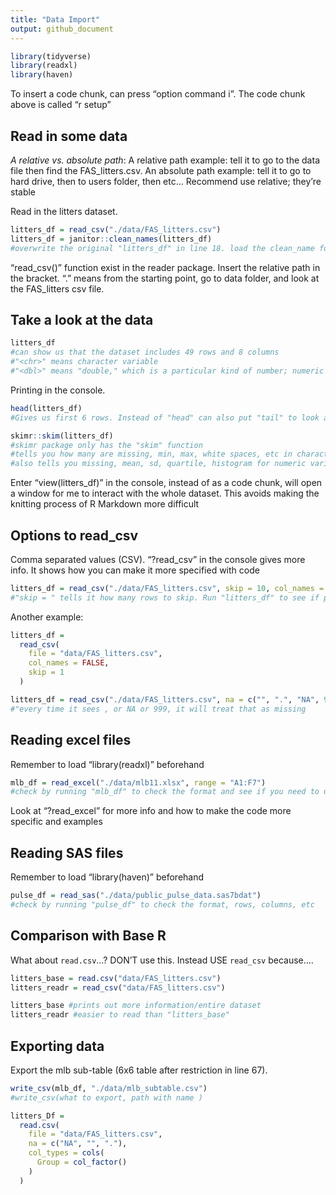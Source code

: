 ```yaml
---
title: "Data Import"
output: github_document
---
```


```r
library(tidyverse)
library(readxl)
library(haven)
```

To insert a code chunk, can press "option command i". The code chunk above is called "r setup"

## Read in some data
*A relative vs. absolute path*: A relative path example: tell it to go to the data file then find the FAS_litters.csv. An absolute path example: tell it to go to hard drive, then to users folder, then etc... Recommend use relative; they're stable

Read in the litters dataset.
```r
litters_df = read_csv("./data/FAS_litters.csv")
litters_df = janitor::clean_names(litters_df)
#overwrite the original "litters_df" in line 18. load the clean_name function which is in the janitor package. Can load janitor package with tidyverse above but we only want the clean_name function so we write it with the ::. Running it basically changes the variable names (ex. "GD of Birth" to "gd_of_birth") in snake case.
```
"read_csv()" function exist in the reader package. Insert the relative path in the bracket. "." means from the starting point, go to data folder, and look at the FAS_litters csv file.

## Take a look at the data

```r
litters_df
#can show us that the dataset includes 49 rows and 8 columns
#"<chr>" means character variable
#"<dbl>" means "double," which is a particular kind of number; numeric variable
```

Printing in the console.
```r
head(litters_df)
#Gives us first 6 rows. Instead of "head" can also put "tail" to look at the last few rows.
```

```r
skimr::skim(litters_df)
#skimr package only has the "skim" function
#tells you how many are missing, min, max, white spaces, etc in character variables
#also tells you missing, mean, sd, quartile, histogram for numeric variables
```

Enter "view(litters_df)" in the console, instead of as a code chunk, will open a window for me to interact with the whole dataset. This avoids making the knitting process of R Markdown more difficult

## Options to read_csv
Comma separated values (CSV). 
"?read_csv" in the console gives more info. It shows how you can make it more specified with code

```r
litters_df = read_csv("./data/FAS_litters.csv", skip = 10, col_names = FALSE)
#"skip = " tells it how many rows to skip. Run "litters_df" to see if properly skipped. Add "col_names = FALSE" if skipping it messed up the top row.
```

Another example:
```r
litters_df = 
  read_csv(
    file = "data/FAS_litters.csv",
    col_names = FALSE,
    skip = 1
  )
```


```r
litters_df = read_csv("./data/FAS_litters.csv", na = c("", ".", "NA", 999))
#"every time it sees , or NA or 999, it will treat that as missing 
```

## Reading excel files

Remember to load "library(readxl)" beforehand
```r
mlb_df = read_excel("./data/mlb11.xlsx", range = "A1:F7")
#check by running "mlb_df" to check the format and see if you need to use janitor/clean_names to clean anything. Can also view the dataset by running "view(mlb_df)" in console.
```
Look at "?read_excel" for more info and how to make the code more specific and examples

## Reading SAS files

Remember to load "library(haven)" beforehand
```r
pulse_df = read_sas("./data/public_pulse_data.sas7bdat")
#check by running "pulse_df" to check the format, rows, columns, etc
```

## Comparison with Base R

What about `read.csv`...? DON'T use this. Instead USE `read_csv` because....
```r
litters_base = read.csv("data/FAS_litters.csv")
litters_readr = read_csv("data/FAS_litters.csv")

litters_base #prints out more information/entire dataset 
litters_readr #easier to read than "litters_base"
```

## Exporting data

Export the mlb sub-table (6x6 table after restriction in line 67).

```r
write_csv(mlb_df, "./data/mlb_subtable.csv")
#write_csv(what to export, path with name )
```


```r
litters_Df = 
  read.csv(
    file = "data/FAS_litters.csv",
    na = c("NA", "", "."), 
    col_types = cols(
      Group = col_factor()
    )
  )
```


